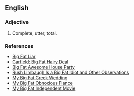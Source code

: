 ==English==

===Adjective===
{{en-adj}}
# {{idiom|pejorative}} Complete, utter, total.

===References===
* [[Wikipedia:Big Fat Liar|Big Fat Liar]]
* [[Wikipedia:Garfield: Big Fat Hairy Deal|Garfield: Big Fat Hairy Deal]]
* [[Wikipedia:Big Fat Awesome House Party|Big Fat Awesome House Party]]
* [[Wikipedia:Rush Limbaugh Is a Big Fat Idiot and Other Observations|Rush Limbaugh Is a Big Fat Idiot and Other Observations]]
* [[Wikipedia:My Big Fat Greek Wedding|My Big Fat Greek Wedding]]
* [[Wikipedia:My Big Fat Obnoxious Fiance|My Big Fat Obnoxious Fiance]]
* [[Wikipedia:My Big Fat Independent Movie|My Big Fat Independent Movie]]